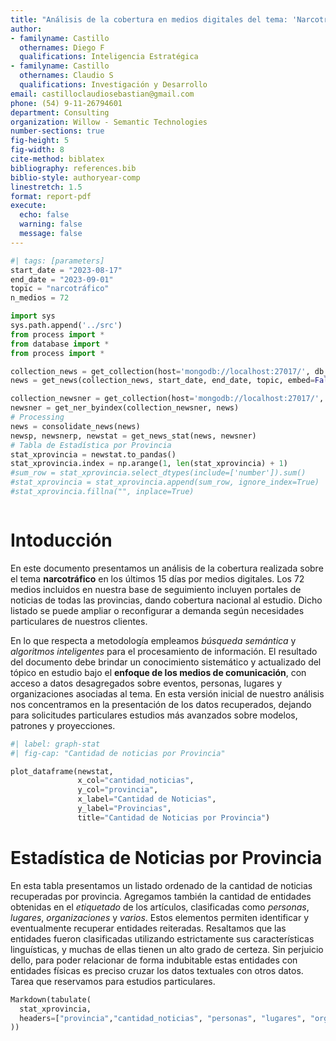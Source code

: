 ```yaml
---
title: "Análisis de la cobertura en medios digitales del tema: 'Narcotráfico'"
author:
- familyname: Castillo
  othernames: Diego F
  qualifications: Inteligencia Estratégica
- familyname: Castillo
  othernames: Claudio S
  qualifications: Investigación y Desarrollo
email: castilloclaudiosebastian@gmail.com
phone: (54) 9-11-26794601
department: Consulting
organization: Willow - Semantic Technologies
number-sections: true
fig-height: 5
fig-width: 8
cite-method: biblatex
bibliography: references.bib
biblio-style: authoryear-comp
linestretch: 1.5
format: report-pdf
execute:
  echo: false
  warning: false
  message: false
---
```

```python
#| tags: [parameters]
start_date = "2023-08-17"
end_date = "2023-09-01"
topic = "narcotráfico"
n_medios = 72

```

```python
import sys
sys.path.append('../src')
from process import *
from database import *
from process import *
```

```python
collection_news = get_collection(host='mongodb://localhost:27017/', db_name='wdocuments', collection_name='news')
news = get_news(collection_news, start_date, end_date, topic, embed=False)

collection_newsner = get_collection(host='mongodb://localhost:27017/', db_name='wdocuments', collection_name='newsner')
newsner = get_ner_byindex(collection_newsner, news)
# Processing
news = consolidate_news(news)
newsp, newsnerp, newstat = get_news_stat(news, newsner)
# Tabla de Estadística por Provincia
stat_xprovincia = newstat.to_pandas()
stat_xprovincia.index = np.arange(1, len(stat_xprovincia) + 1)
#sum_row = stat_xprovincia.select_dtypes(include=['number']).sum()
#stat_xprovincia = stat_xprovincia.append(sum_row, ignore_index=True)
#stat_xprovincia.fillna("", inplace=True)


```

```python

```

# Intoducción

En este documento presentamos un análisis de la cobertura realizada sobre el tema **narcotráfico** en los últimos 15 días por medios digitales. Los 72 medios incluidos en nuestra base de seguimiento incluyen portales de noticias de todas las provincias, dando cobertura nacional al estudio. Dicho listado se puede ampliar o reconfigurar a demanda según necesidades particulares de nuestros clientes.

En lo que respecta a metodología empleamos *búsqueda semántica* y *algoritmos inteligentes* para el procesamiento de información. El resultado del documento debe brindar un conocimiento sistemático y actualizado del tópico en estudio bajo el **enfoque de los medios de comunicación**, con acceso a datos desagregados sobre eventos, personas, lugares y organizaciones asociadas al tema. En esta versión inicial de nuestro análisis nos concentramos en la presentación de los datos recuperados, dejando para solicitudes particulares estudios más avanzados sobre modelos, patrones y proyecciones. 

```python
#| label: graph-stat
#| fig-cap: "Cantidad de noticias por Provincia"

plot_dataframe(newstat, 
               x_col="cantidad_noticias", 
               y_col="provincia", 
               x_label="Cantidad de Noticias", 
               y_label="Provincias", 
               title="Cantidad de Noticias por Provincia")
```


# Estadística de Noticias por Provincia

En esta tabla presentamos un listado ordenado de la cantidad de noticias recuperadas por provincia. Agregamos también la cantidad de entidades obtenidas en el *etiquetado* de los artículos, clasificadas como *personas*, *lugares*, *organizaciones* y *varios*. Estos elementos permiten identificar y eventualmente recuperar entidades reiteradas. Resaltamos que las entidades fueron clasificadas utilizando estrictamente sus características linguísticas, y muchas de ellas tienen un alto grado de certeza. Sin perjuicio dello, para poder relacionar de forma indubitable estas entidades con entidades físicas es preciso cruzar los datos textuales con otros datos. Tarea que reservamos para estudios particulares.   

```python
Markdown(tabulate(
  stat_xprovincia,
  headers=["provincia","cantidad_noticias", "personas", "lugares", "organizaciones", "varios"]
))

```



<!-- In a famous paper, @BC64 introduced a family of transformations \dots -->